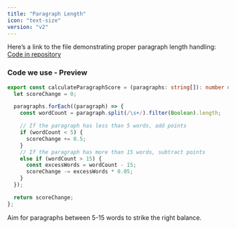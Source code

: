 ```yaml
---
title: "Paragraph Length"
icon: "text-size"
version: "v2"
---
```


Here’s a link to the file demonstrating proper paragraph length handling:
[Code in repository](https://github.com/perisicnikola37/dev-to-rater/blob/v2.x/analyzer/src/core/calculateParagraphLengthScore.ts)

### Code we use - Preview

```typescript typescript
export const calculateParagraphScore = (paragraphs: string[]): number => {
  let scoreChange = 0;

  paragraphs.forEach((paragraph) => {
    const wordCount = paragraph.split(/\s+/).filter(Boolean).length;

    // If the paragraph has less than 5 words, add points
    if (wordCount < 5) {
      scoreChange += 0.5;
    }
    // If the paragraph has more than 15 words, subtract points
    else if (wordCount > 15) {
      const excessWords = wordCount - 15;
      scoreChange -= excessWords * 0.05;
    }
  });

  return scoreChange;
};
```

<Tip>Aim for paragraphs between 5-15 words to strike the right balance.</Tip>
